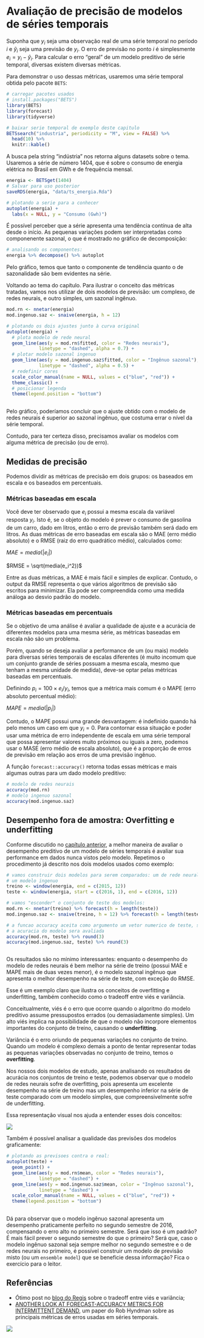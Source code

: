 # Avaliação de precisão de modelos de séries temporais {#avaliacao}

Suponha que $y_i$ seja uma observação real de uma série temporal no período $i$ e $\hat{y}_i$ seja uma previsão de $y_i$. O erro de previsão no ponto $i$ é simplesmente $e_i = y_i - \hat{y}_i$. Para calcular o erro "geral" de um modelo preditivo de série temporal, diversas existem diversas métricas.

Para demonstrar o uso dessas métricas, usaremos uma série temporal obtida pelo pacote `BETS`:

```r
# carregar pacotes usados
# install.packages("BETS")
library(BETS)
library(forecast)
library(tidyverse)

```

```r
# baixar serie temporal de exemplo deste capitulo
BETSsearch("industria", periodicity = "M", view = FALSE) %>% 
  head(10) %>% 
  knitr::kable()
```

A busca pela string "indústria" nos retorna alguns datasets sobre o tema. Usaremos a série de número 1404, que é sobre o consumo de energia elétrica no Brasil em GWh e de frequência mensal.

```r
energia <- BETSget(1404)
# Salvar para uso posterior
saveRDS(energia, "data/ts_energia.Rda")

# plotando a serie para a conhecer
autoplot(energia) +
  labs(x = NULL, y = "Consumo (Gwh)")
```

É possível perceber que a série apresenta uma tendência contínua de alta desde o início. As pequenas variações podem ser interpretadas como componenente sazonal, o que é mostrado no gráfico de decomposição:

```r
# analisando os componentes:
energia %>% decompose() %>% autoplot
```

Pelo gráfico, temos que tanto o componente de tendência quanto o de sazonalidade são bem evidentes na série.

Voltando ao tema do capítulo. Para ilustrar o conceito das métricas tratadas, vamos nos utilizar de dois modelos de previsão: um complexo, de redes neurais, e outro simples, um sazonal ingênuo.


```r
mod.rn <- nnetar(energia)
mod.ingenuo.saz <- snaive(energia, h = 12)

# plotando os dois ajustes junto à curva original
autoplot(energia) +
  # plota modelo de rede neural
  geom_line(aes(y = mod.rn$fitted, color = "Redes neurais"),
            linetype = "dashed", alpha = 0.7) +
  # plotar modelo sazonal ingenuo
  geom_line(aes(y = mod.ingenuo.saz$fitted, color = "Ingênuo sazonal"),
            linetype = "dashed", alpha = 0.5) +
  # redefinir cores
  scale_color_manual(name = NULL, values = c("blue", "red")) +
  theme_classic() +
  # posicionar legenda
  theme(legend.position = "bottom")
  


```

Pelo gráfico, poderíamos concluir que o ajuste obtido com o modelo de redes neurais é superior ao sazonal ingênuo, que costuma errar o nível da série temporal.

Contudo, para ter certeza disso, precisamos avaliar os modelos com alguma métrica de precisão (ou de erro).


## Medidas de precisão

Podemos dividir as métricas de precisão em dois grupos: os baseados em escala e os baseados em percentuais.

### Métricas baseadas em escala

Você deve ter observado que $e_i$ possui a mesma escala da variável resposta $y_i$. Isto é, se o objeto do modelo é prever o consumo de gasolina de um carro, dado em litros, então o erro de previsão também será dado em litros. As duas métricas de erro baseadas em escala são o MAE (erro médio absoluto) e o RMSE (raiz do erro quadrático médio), calculados como:

$MAE = media(|e_i|)$

$RMSE = \sqrt(media(e_i^2))$

Entre as duas métricas, a MAE é mais fácil e simples de explicar. Contudo, o output da RMSE representa o que vários algoritmos de previsão são escritos para minimizar. Ela pode ser compreendida como uma medida análoga ao desvio padrão do modelo.

### Métricas baseadas em percentuais

Se o objetivo de uma análise é avaliar a qualidade de ajuste e a acurácia de diferentes modelos para uma mesma série, as métricas baseadas em escala não são um problema.

Porém, quando se deseja avaliar a performance de um (ou mais) modelo para diversas séries temporais de escalas diferentes (é muito incomum que um conjunto grande de séries possuam a mesma escala, mesmo que tenham a mesma unidade de medida), deve-se optar pelas métricas baseadas em percentuais. 

Definindo $p_i = 100\times e_i/y_i$, temos que a métrica mais comum é o MAPE (erro absoluto percentual médio):

$MAPE = media(|p_i|)$

Contudo, o MAPE possui uma grande desvantagem: é indefinido quando há pelo menos um caso em que $y_i = 0$. Para contornar essa situação e poder usar uma métrica de erro independente de escala em uma série temporal que possa apresentar valores muito próximos ou iguais a zero, podemos usar o MASE (erro médio de escala absoluto), que é a proporção de erros de previsão em relação aos erros de uma previsão ingênuo.

A função `forecast::accuracy()` retorna todas essas métricas e mais algumas outras para um dado modelo preditivo:

```r
# modelo de redes neurais
accuracy(mod.rn)
# modelo ingenuo sazonal
accuracy(mod.ingenuo.saz)

```


## Desempenho fora de amostra: Overfitting e underfitting

Conforme discutido no [capítulo anterior](#modelo-preditivo), a melhor maneira de avaliar o desempenho preditivo de um modelo de séries temporais é avaliar sua performance em dados nunca vistos pelo modelo. Repetimos o procedimento já descrito nos dois modelos usados como exemplo:

```r

# vamos construir dois modelos para serem comparados: um de rede neural e
# um modelo ingenuo
treino <- window(energia, end = c(2015, 12))
teste <- window(energia, start = c(2016, 1), end = c(2016, 12))

# vamos "esconder" o conjunto de teste dos modelos:
mod.rn <- nnetar(treino) %>% forecast(h = length(teste))
mod.ingenuo.saz <- snaive(treino, h = 12) %>% forecast(h = length(teste))

# a funcao accuracy aceita como argumento um vetor numerico de teste, sobre o qual
# a acuracia do modelo sera avaliada
accuracy(mod.rn, teste) %>% round(3)
accuracy(mod.ingenuo.saz, teste) %>% round(3)



```

Os resultados são no mínimo interessantes: enquanto o desempenho do modelo de redes neurais é bem melhor na série de treino (possui MAE e MAPE mais de duas vezes menor), é o modelo sazonal ingênuo que apresenta o melhor desempenho na série de teste, com exceção do RMSE.

Esse é um exemplo claro que ilustra os conceitos de overfitting e underfitting, também conhecido como o tradeoff entre viés e variância.

Conceitualmente, viés é o erro que ocorre quando o algoritmo do modelo preditivo assume pressupostos errados (ou demasiadamente simples). Um alto viés implica na possibilidade de que o modelo não incorpore elementos importantes do conjunto de treino, causando o **underfitting**.

Variância é o erro oriundo de pequenas variações no conjunto de treino. Quando um modelo é complexo demais a ponto de tentar representar todas as pequenas variações observadas no conjunto de treino, temos o **overfitting**.

Nos nossos dois modelos de estudo, apenas analisando os resultados de acurácia nos conjuntos de treino e teste, podemos observar que o modelo de redes neurais sofre de overfitting, pois apresenta um excelente desempenho na série de treino mas um desempenho inferior na série de teste comparado com um modelo simples, que compreensivelmente sofre de underfitting.

Essa representação visual nos ajuda a entender esses dois conceitos:  

![](http://i.imgur.com/VkoFdTA.png)


Também é possível analisar a qualidade das previsões dos modelos graficamente:

```r

# plotando as previsoes contra o real:
autoplot(teste) +
  geom_point() +
  geom_line(aes(y = mod.rn$mean, color = "Redes neurais"),
            linetype = "dashed") +
  geom_line(aes(y = mod.ingenuo.saz$mean, color = "Ingênuo sazonal"),
            linetype = "dashed") +
  scale_color_manual(name = NULL, values = c("blue", "red")) +
  theme(legend.position = "bottom") 
  
```

Dá para observar que o modelo ingênuo sazonal apresenta um desempenho praticamente perfeito no segundo semestre de 2016, compensando o erro alto no primeiro semestre. Será que isso é um padrão? É mais fácil prever o segundo semestre do que o primeiro? Será que, caso o modelo ingênuo sazonal seja sempre melhor no segundo semestre e o de redes neurais no primeiro, é possível construir um modelo de previsão misto (ou um `ensemble model`) que se beneficie dessa informação? Fica o exercício para o leitor.

## Referências

* Ótimo post no [blog do Regis](http://regisely.com/blog/bias-variance/) sobre o tradeoff entre viés e variância;  
* [ANOTHER LOOK AT FORECAST-ACCURACY METRICS FOR INTERMITTENT DEMAND](https://robjhyndman.com/papers/foresight.pdf), um paper do Rob Hyndman sobre as principais métricas de erros usadas em séries temporais.


![](http://i.imgur.com/lBCBhhP.jpg)

